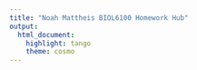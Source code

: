 ```yaml
---
title: "Noah Mattheis BIOL6100 Homework Hub"
output: 
  html_document: 
    highlight: tango
    theme: cosmo
---
```

